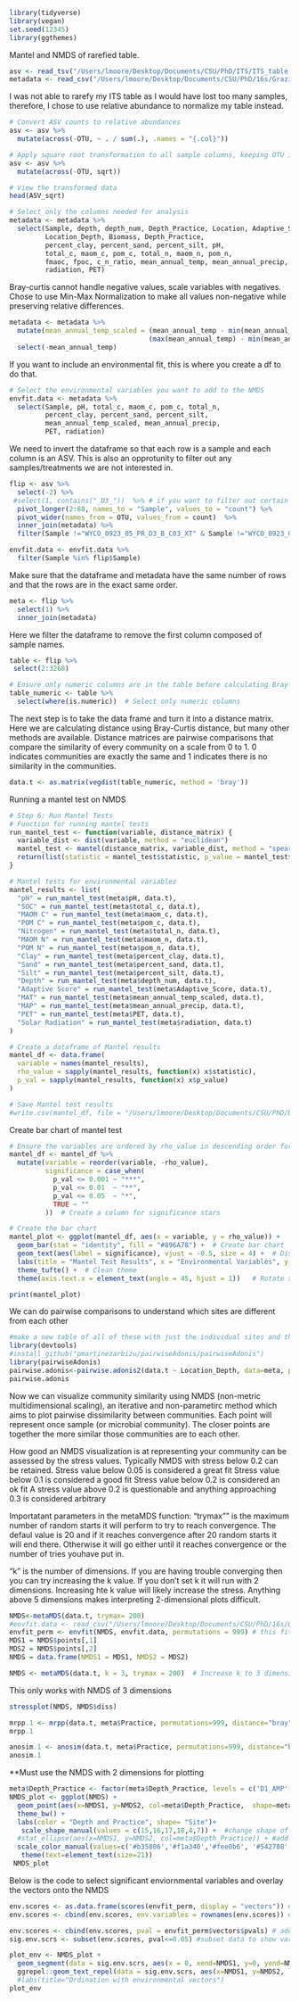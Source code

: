 
```r
library(tidyverse)
library(vegan)
set.seed(12345) 
library(ggthemes)
```


Mantel and NMDS of rarefied table. 

```r
asv <- read_tsv("/Users/lmoore/Desktop/Documents/CSU/PhD/ITS/ITS_table.txt")
metadata <- read_csv("/Users/lmoore/Desktop/Documents/CSU/PhD/16s/Grazing_Microbiome/metadata.csv") 
```
I was not able to rarefy my ITS table as I would have lost too many samples, therefore, I chose to use relative abundance to normalize my table instead. 

```r
# Convert ASV counts to relative abundances
asv <- asv %>%
  mutate(across(-OTU, ~ . / sum(.), .names = "{.col}")) 
```

```r
# Apply square root transformation to all sample columns, keeping OTU intact
asv <- asv %>%
  mutate(across(-OTU, sqrt))

# View the transformed data
head(ASV_sqrt)

```


```r
# Select only the columns needed for analysis 
metadata <- metadata %>%
  select(Sample, depth, depth_num, Depth_Practice, Location, Adaptive_Score, Practice, 
         Location_Depth, Biomass, Depth_Practice,
         percent_clay, percent_sand, percent_silt, pH, 
         total_c, maom_c, pom_c, total_n, maom_n, pom_n, 
         fmaoc, fpoc, c_n_ratio, mean_annual_temp, mean_annual_precip, 
         radiation, PET)

```

Bray-curtis cannot handle negative values, scale variables with negatives.
Chose to use Min-Max Normalization to make all values non-negative while preserving relative differences.
```r
metadata <- metadata %>%
  mutate(mean_annual_temp_scaled = (mean_annual_temp - min(mean_annual_temp)) / 
                                   (max(mean_annual_temp) - min(mean_annual_temp))) %>% 
  select(-mean_annual_temp)

```


If you want to include an environmental fit, this is where you create a df to do that.
```r
# Select the environmental variables you want to add to the NMDS
envfit.data <- metadata %>%
  select(Sample, pH, total_c, maom_c, pom_c, total_n, 
         percent_clay, percent_sand, percent_silt, 
         mean_annual_temp_scaled, mean_annual_precip, 
         PET, radiation)

```

We need to invert the dataframe so that each row is a sample and each column is an ASV. This is also an opprotunity to filter out any samples/treatments we are not interested in.
```r
flip <- asv %>% 
  select(-2) %>% 
 #select(1, contains("_D3_"))  %>% # if you want to filter out certain samples could be done here
  pivot_longer(2:88, names_to = "Sample", values_to = "count") %>% 
  pivot_wider(names_from = OTU, values_from = count)  %>%
  inner_join(metadata) %>% 
  filter(Sample !="WYCO_0923_05_PR_D3_B_C03_XT" & Sample !="WYCO_0923_05_PR_D2_B_C03_XT" & Sample !="WYCO_0923_015_AD_D3_B_C05_XT") 
```

```r
envfit.data <- envfit.data %>%
  filter(Sample %in% flip$Sample)
```



Make sure that the dataframe and metadata have the same number of rows and that the rows are in the exact same order.
```r
meta <- flip %>% 
  select(1) %>% 
  inner_join(metadata)
```

Here we filter the dataframe to remove the first column composed of sample names.
```r
table <- flip %>% 
 select(2:3268) 
```



```r
# Ensure only numeric columns are in the table before calculating Bray-Curtis
table_numeric <- table %>%
  select(where(is.numeric))  # Select only numeric columns
```



The next step is to take the data frame and turn it into a distance matrix. Here we are calculating distance using Bray-Curtis distance, but many other methods are available. Distance matrices are pairwise comparisons that compare the similarity of every community on a scale from 0 to 1. 0 indicates communities are exactly the same and 1 indicates there is no similarity in the communities.
```r
data.t <- as.matrix(vegdist(table_numeric, method = 'bray'))
```

Running a mantel test on NMDS
```r
# Step 6: Run Mantel Tests
# Function for running mantel tests
run_mantel_test <- function(variable, distance_matrix) {
  variable_dist <- dist(variable, method = "euclidean")
  mantel_test <- mantel(distance_matrix, variable_dist, method = "spearman", permutations = 999)
  return(list(statistic = mantel_test$statistic, p_value = mantel_test$signif))
}

# Mantel tests for environmental variables
mantel_results <- list(
  "pH" = run_mantel_test(meta$pH, data.t),
  "SOC" = run_mantel_test(meta$total_c, data.t),
  "MAOM C" = run_mantel_test(meta$maom_c, data.t),
  "POM C" = run_mantel_test(meta$pom_c, data.t),
  "Nitrogen" = run_mantel_test(meta$total_n, data.t),
  "MAOM N" = run_mantel_test(meta$maom_n, data.t),
  "POM N" = run_mantel_test(meta$pom_n, data.t),
  "Clay" = run_mantel_test(meta$percent_clay, data.t),
  "Sand" = run_mantel_test(meta$percent_sand, data.t),
  "Silt" = run_mantel_test(meta$percent_silt, data.t),
  "Depth" = run_mantel_test(meta$depth_num, data.t),
  "Adaptive Score" = run_mantel_test(meta$Adaptive_Score, data.t),
  "MAT" = run_mantel_test(meta$mean_annual_temp_scaled, data.t), 
  "MAP" = run_mantel_test(meta$mean_annual_precip, data.t), 
  "PET" = run_mantel_test(meta$PET, data.t), 
  "Solar Radiation" = run_mantel_test(meta$radiation, data.t)
)

# Create a dataframe of Mantel results
mantel_df <- data.frame(
  variable = names(mantel_results),
  rho_value = sapply(mantel_results, function(x) x$statistic),
  p_val = sapply(mantel_results, function(x) x$p_value)
)
```


```r
# Save Mantel test results
#write.csv(mantel_df, file = "/Users/lmoore/Desktop/Documents/CSU/PhD/Dissertation/Grazing Microbiome/Data_Figures/Mantel/mantel_results_rarefied.csv")
```

Create bar chart of mantel test
```r
# Ensure the variables are ordered by rho_value in descending order for better visualization
mantel_df <- mantel_df %>%
  mutate(variable = reorder(variable, -rho_value),
         significance = case_when(
           p_val <= 0.001 ~ "***",
           p_val <= 0.01  ~ "**",
           p_val <= 0.05  ~ "*",
           TRUE ~ ""
         ))  # Create a column for significance stars

# Create the bar chart
mantel_plot <- ggplot(mantel_df, aes(x = variable, y = rho_value)) +
  geom_bar(stat = "identity", fill = "#896A78") +  # Create bar chart
  geom_text(aes(label = significance), vjust = -0.5, size = 4) +  # Display significance stars above bars
  labs(title = "Mantel Test Results", x = "Environmental Variables", y = "Mantel's Rho") +  # Axis and title labels
  theme_tufte() +  # Clean theme
  theme(axis.text.x = element_text(angle = 45, hjust = 1))   # Rotate x-axis labels

print(mantel_plot)

```

We can do pairwise comparisons to understand which sites are different from each other
```r
#make a new table of all of these with just the individual sites and their depths
library(devtools)
#install_github("pmartinezarbizu/pairwiseAdonis/pairwiseAdonis")
library(pairwiseAdonis)
pairwise.adonis<-pairwise.adonis2(data.t ~ Location_Depth, data=meta, permutations = 999)
pairwise.adonis
```

Now we can visualize community similarity using NMDS (non-metric multidimensional scaling), an iterative and non-parametirc method which aims to plot pairwise dissimilarity between communities. Each point will represent once sample (or microbial community). The closer points are together the more similar those communities are to each other.

How good an NMDS visualization is at representing your community can be assessed by the stress values. Typically NMDS with stress below 0.2 can be retained.
Stress value below 0.05 is considered a great fit
Stress value below 0.1 is considered a good fit 
Stress value below 0.2 is considered an ok fit 
A stress value above 0.2 is questionable and anything approaching 0.3 is considered arbitrary

Importatant parameters in the metaMDS function:
"trymax"" is the maximum number of random starts it will perform to try to reach convergence. The defaul value is 20 and if it reaches convergence after 20 random starts it will end there. Otherwise it will go either until it reaches convergence or the number of tries youhave put in.

"k" is the number of dimensions. If you are having trouble converging then you can try increasing the k value. If you don't set k it will run with 2 dimensions. Increasing hte k value will likely increase the stress. Anything above 5 dimensions makes interpreting 2-dimensional plots difficult.



```r
NMDS<-metaMDS(data.t, trymax= 200)
#envfit.data <- read_csv("/Users/lmoore/Desktop/Documents/CSU/PhD/16s/Grazing_Microbiome/envfit_test.csv") # text file of enviornmental variables
envfit_perm <- envfit(NMDS, envfit.data, permutations = 999) # this fits environmental vectors
MDS1 = NMDS$points[,1]
MDS2 = NMDS$points[,2]
NMDS = data.frame(NMDS1 = MDS1, NMDS2 = MDS2)


```

```r
NMDS <- metaMDS(data.t, k = 3, trymax = 200)  # Increase k to 3 dimensions

```

This only works with NMDS of 3 dimensions
```r
stressplot(NMDS, NMDS$diss)

```

```r
mrpp.1 <- mrpp(data.t, meta$Practice, permutations=999, distance="bray")
mrpp.1
```


```r
anosim.1 <- anosim(data.t, meta$Practice, permutations=999, distance="bray")
anosim.1
```

**Must use the NMDS with 2 dimensions for plotting

```r
meta$Depth_Practice <- factor(meta$Depth_Practice, levels = c('D1_AMP','D2_AMP', 'D3_AMP', 'D1_Conventional', 'D2_Conventional', 'D3_Conventional' ))
NMDS_plot <- ggplot(NMDS) +
  geom_point(aes(x=NMDS1, y=NMDS2, col=meta$Depth_Practice,  shape=meta$Location), size=4) + 
  theme_bw() +
  labs(color = "Depth and Practice", shape= "Site")+
   scale_shape_manual(values = c(15,16,17,18,4,7)) +  #change shape of points
  #stat_ellipse(aes(x=NMDS1, y=NMDS2, col=meta$Depth_Practice)) + #add ellipse around variables
  scale_color_manual(values=c('#b35806','#f1a340','#fee0b6', '#542788','#998ec3', '#d8daeb'))+ #change color of points
   theme(text=element_text(size=21))
 NMDS_plot

```



Below is the code to select significant enviornmental variables and overlay the vectors onto the NMDS
```r
env.scores <- as.data.frame(scores(envfit_perm, display = "vectors")) #extracts relevant scores from envifit
env.scores <- cbind(env.scores, env.variables = rownames(env.scores)) #and then gives them their names

env.scores <- cbind(env.scores, pval = envfit_perm$vectors$pvals) # add pvalues to dataframe
sig.env.scrs <- subset(env.scores, pval<=0.05) #subset data to show variables significant at 0.05
```








```r
plot_env <- NMDS_plot +
  geom_segment(data = sig.env.scrs, aes(x = 0, xend=NMDS1, y=0, yend=NMDS2), arrow = arrow(length = unit(0.25, "cm")), colour = "grey10", lwd=0.3) + #add vector arrows of significant env variables
  ggrepel::geom_text_repel(data = sig.env.scrs, aes(x=NMDS1, y=NMDS2, label = env.variables), cex = 4, direction = "both", segment.size = 0.25)#+ #add labels for env variables
  #labs(title="Ordination with environmental vectors")
plot_env

```
